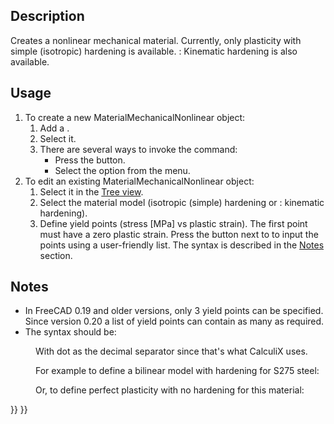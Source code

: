 <languages/>

{{Docnav
|[[FEM_MaterialFluid|Material for fluid]]
|[[FEM_MaterialReinforced|Reinforced material (concrete)]]
|[[FEM_Workbench|FEM]]
|IconL=FEM_MaterialFluid.svg
|IconR=FEM_MaterialReinforced.svg
|IconC=Workbench_FEM.svg
}}

<div class="mw-translate-fuzzy">
{{GuiCommand|Name=FEM MaterialMechanicalNonlinear|MenuLocation= Model → Nonlinear mechanical material||Workbenches=[[FEM_Workbench|FEM]]|Shortcut=|SeeAlso=[[FEM_tutorial|FEM tutorial]]}}
</div>

==Description==

Creates a nonlinear mechanical material. Currently, only plasticity with simple (isotropic) hardening is available. {{Version|1.0}}: Kinematic hardening is also available.

==Usage==

# To create a new MaterialMechanicalNonlinear object:
## Add a {{Button|[[Image:FEM_MaterialSolid.svg|16px]] [[FEM_MaterialSolid|Solid Material]]}}.
## Select it.
## There are several ways to invoke the command: 
##* Press the {{Button|[[Image:FEM_MaterialMechanicalNonlinear.svg|16px]] [[FEM_MaterialMechanicalNonlinear|Non-Linear Mechanical Material]]}} button.
##* Select the {{MenuCommand|Model → Materials → [[Image:FEM_MaterialMechanicalNonlinear.svg|16px]] Non-Linear Mechanical Material‏‎}} option from the menu.
# To edit an existing MaterialMechanicalNonlinear object:
## Select it in the [[Tree_view|Tree view]].
## Select the material model (isotropic (simple) hardening or {{Version|1.0}}: kinematic hardening).
## Define yield points (stress [MPa] vs plastic strain). The first point must have a zero plastic strain. Press the {{Button|...}} button next to {{PropertyData|Yield Points}} to input the points using a user-friendly list. The syntax is described in the [[#Notes|Notes]] section.

==Notes==

* In FreeCAD 0.19 and older versions, only 3 yield points can be specified. Since version 0.20 a list of yield points can contain as many as required.
* The syntax should be:

: {{Code|code=
stress_1, 0
stress_2, plastic_strain_2
...
}}

: With dot as the decimal separator since that's what CalculiX uses.

: For example to define a bilinear model with hardening for S275 steel:

: {{Code|code=
275, 0
490, 0.2
}}

: Or, to define perfect plasticity with no hardening for this material:

: {{Code|code=
275, 0
}}


{{Docnav
|[[FEM_MaterialFluid|Material for fluid]]
|[[FEM_MaterialReinforced|Reinforced material (concrete)]]
|[[FEM_Workbench|FEM]]
|IconL=FEM_MaterialFluid.svg
|IconR=FEM_MaterialReinforced.svg
|IconC=Workbench_FEM.svg
}}

{{FEM Tools navi{{#translation:}}}}
{{Userdocnavi{{#translation:}}}}